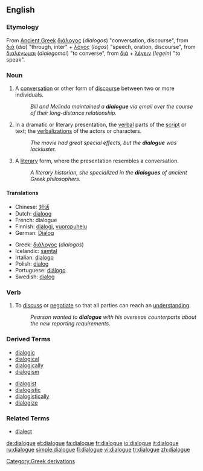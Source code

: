 ==English==

===Etymology===
From [[Ancient Greek]] [[διάλογος]] (''dialogos'') "conversation, discourse",  from [[διά]] (''dia'') "through, inter"  + [[λόγος]] (''logos'') "speech, oration, discourse", from [[διαλέγωμαι]] (''dialegomai'') "to converse", from [[διά]] + [[λέγειν]] (''legein'') "to speak".

===Noun===
{{en-noun}}

# A [[conversation]] or other form of [[discourse]] between two or more individuals.
#:''Bill and Melinda maintained a '''dialogue''' via email over the course of their long-distance relationship.''
# In a dramatic or literary presentation, the [[verbal]] parts of the [[script]] or text; the [[verbalization]]s of the actors or characters.
#:''The movie had great special effects, but the '''dialogue''' was lackluster.''
# A [[literary]] form, where the presentation resembles a conversation.
#:''A literary historian, she specialized in the '''dialogues''' of ancient Greek philosophers.''

====Translations====
{{top|conversation or other discourse between individuals}}
*Chinese: [[对话]]
*Dutch: [[dialoog]] {{m}}
*French: dialogue {{m}}
*Finnish: [[dialogi]], [[vuoropuhelu]]
*German: [[Dialog]] {{m}}
{{mid}}
*Greek: [[διάλογος]] (''dialogos'')
*Icelandic: [[samtal]] {{n}}
*Irtalian: [[dialogo]] {{m}}
*Polish: [[dialog]] {{m}}
*Portuguese: [[diálogo]]
*Swedish: [[dialog]]
{{bottom}}

{{top|verbal part of a literary or dramatic work}}
{{mid}}
{{bottom}}

{{top|literary form resembing a conversation}}
{{mid}}
{{bottom}}

===Verb===
{{en-verb|dialogu|ing}}

# {{cattag|informal|business}} To [[discuss]] or [[negotiate]] so that all parties can reach an [[understand]]ing.
#:''Pearson wanted to '''dialogue''' with his overseas counterparts about the new reporting requirements.''

===Derived Terms===
{{top2}}
*[[dialogic]]
*[[dialogical]]
*[[dialogically]]
*[[dialogism]]
{{mid2}}
*[[dialogist]]
*[[dialogistic]]
*[[dialogistically]]
*[[dialogize]]
{{bottom2}}

===Related Terms===
*[[dialect]]

[[Category:Greek derivations]]

[[de:dialogue]]
[[et:dialogue]]
[[fa:dialogue]]
[[fr:dialogue]]
[[io:dialogue]]
[[it:dialogue]]
[[ru:dialogue]]
[[simple:dialogue]]
[[fi:dialogue]]
[[vi:dialogue]]
[[tr:dialogue]]
[[zh:dialogue]]